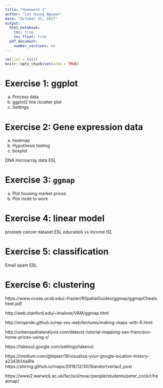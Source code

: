 ```yaml
---
title: "Homework 1"
author: "Lan Huong Nguyen"
date: "October 11, 2017"
output: 
  html_notebook:
    toc: true
    toc_float: true
  pdf_document:
    number_sections: no
---
```


```r
rm(list = ls())
knitr::opts_chunk$set(echo = TRUE)
```


# Exercise 1: ggplot

a. Process data
b. ggplot2 line /scatter plot 
c. Settings

# Exercise 2: Gene expression data

a. heatmap
b. Hypothesis testing
c. boxplot

DNA microarray data ESL

# Exercise 3: `ggmap`

a. Plot housing market prices
b. Plot route to work

# Exercise 4: linear model

prostate cancer dataset ESL
educatiob vs income ISL

# Exercise 5: classification
Email spam ESL

# Exercise 6: clustering

https://www.nceas.ucsb.edu/~frazier/RSpatialGuides/ggmap/ggmapCheatsheet.pdf

http://web.stanford.edu/~imalone/VAM/ggmap.html

http://eriqande.github.io/rep-res-web/lectures/making-maps-with-R.html

http://urbanspatialanalysis.com/dataviz-tutorial-mapping-san-francisco-home-prices-using-r/

https://takeout.google.com/settings/takeout


https://medium.com/@tejasrr19/visualize-your-google-location-history-a2343b14a6fe
https://shiring.github.io/maps/2016/12/30/Standortverlauf_post

https://www2.warwick.ac.uk/fac/sci/moac/people/students/peter_cock/r/heatmap/
